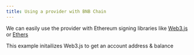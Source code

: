 ```yaml
---
title: Using a provider with BNB Chain
---
```


We can easily use the provider with Ethereum signing libraries like [Web3.js](https://web3js.readthedocs.io/en/v1.7.1/) or
[Ethers](https://docs.ethers.io/v5/)

This example initailizes Web3.js to get an account address & balance
